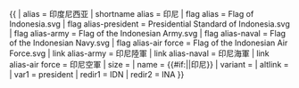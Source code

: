 {{ {{{1<noinclude>|country showdata</noinclude>}}}
| alias = 印度尼西亚
| shortname alias = 印尼
| flag alias = Flag of Indonesia.svg
| flag alias-president = Presidential Standard of Indonesia.svg
| flag alias-army = Flag of the Indonesian Army.svg
| flag alias-naval = Flag of the Indonesian Navy.svg
| flag alias-air force = Flag of the Indonesian Air Force.svg
| link alias-army = 印尼陸軍
| link alias-naval = 印尼海軍
| link alias-air force = 印尼空軍
| size = {{{size|}}}
| name = {{#if:{{{name|}}}|{{{name|}}}|印尼}}
| variant = {{{variant|}}}
| altlink = {{{altlink|}}}
<noinclude>
| var1 = president 
| redir1 = IDN
| redir2 = INA
</noinclude>
}}